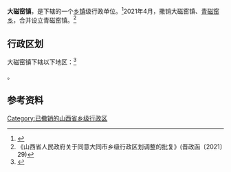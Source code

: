 {{中国乡级行政区|14/02/25/105/000
| 电话区号 = 352
}}

'''大磁窑镇'''，是{{PRC admin/fullname|14/02/25/105/000|3}}下辖的一个[[乡镇|乡镇]]级行政单位。<ref>{{PRC admin/ref sgc|{{PRC admin/parent|14/02/25/105/000}}}}</ref>2021年4月，撒销大磁窑镇、[[青磁窑乡|青磁窑乡]]，合并设立青磁窑镇。<ref>《山西省人民政府关于同意大同市乡级行政区划调整的批复》(晋政函〔2021〕29)</ref>

== 行政区划 ==

大磁窑镇下辖以下地区：<ref>{{PRC admin/ref sgc|14/02/25/105/000}}</ref>

{{PRC admin/children|14/02/25/105/000}}。

== 参考资料 ==
{{reflist}}

{{PRC admin/navcat|14/02/25/105/000}}

[[Category:已撤销的山西省乡级行政区|Category:已撤销的山西省乡级行政区]]